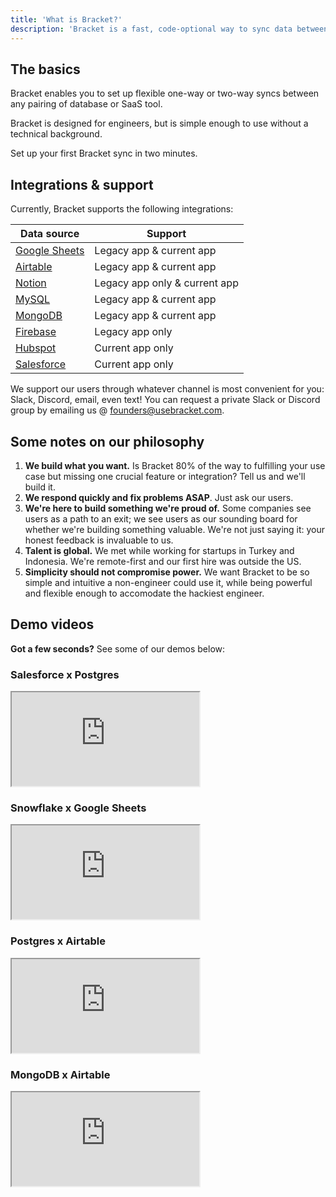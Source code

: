 ```yaml
---
title: 'What is Bracket?'
description: 'Bracket is a fast, code-optional way to sync data between databases, data warehouses, and SaaS tools.'
---
```


## The basics

Bracket enables you to set up flexible one-way or two-way syncs between any pairing of database or SaaS tool.

Bracket is designed for engineers, but is simple enough to use without a technical background.

<Card title="Get started here" icon="link" href="/quickstart">
  Set up your first Bracket sync in two minutes.
</Card>

## Integrations & support

Currently, Bracket supports the following integrations:

| Data source                                  | Support                                                                                                                  |
| --------------------------------      | --------------------------------------------------------------------------------------------------------------------------------- |
| [Google Sheets](/connecting/gsheets_connecting)      |  Legacy app & current app                                                                                              |
| [Airtable](/connecting/airtable_connecting)      |  Legacy app & current app                                                                                              |
| [Notion](/connecting/notion_connecting)      |  Legacy app only & current app                                                                                           |
| [MySQL](/connecting/mysql_connecting)      |  Legacy app & current app                                                                                              |
| [MongoDB](/connecting/mongodb_connecting)      |  Legacy app & current app                                                                                              |
| [Firebase](/connecting/firebase_connecting)      |  Legacy app only                                                                                              |
| [Hubspot](/connecting/hubspot_connecting)      |  Current app only                                                                                              |
| [Salesforce](/connecting/salesforce_connecting)      |  Current app only                                                                                              |


We support our users through whatever channel is most convenient for you: Slack, Discord, email, even text! You can request a private Slack or Discord group by emailing us @ founders@usebracket.com.

## Some notes on our philosophy

1. **We build what you want.** Is Bracket 80% of the way to fulfilling your use case but missing one crucial feature or integration? Tell us and we'll build it.
2. **We respond quickly and fix problems ASAP**. Just ask our users.
3. **We're here to build something we're proud of.** Some companies see users as a path to an exit; we see users as our sounding board for whether we're building something valuable. We're not just saying it: your honest feedback is invaluable to us.
4. **Talent is global.** We met while working for startups in Turkey and Indonesia. We're remote-first and our first hire was outside the US.
5. **Simplicity should not compromise power.** We want Bracket to be so simple and intuitive a non-engineer could use it, while being powerful and flexible enough to accomodate the hackiest engineer.

## Demo videos

**Got a few seconds?** See some of our demos below:

### Salesforce x Postgres

<Example resizable>
  <iframe
    class="w-full aspect-video rounded-lg shadow-lg"
    src="https://www.youtube.com/embed/sRkaAa667T0?si=yIGCwxHtinj6piRb"
  ></iframe>
</Example>

### Snowflake x Google Sheets

<Example resizable>
  <iframe
    class="w-full aspect-video rounded-lg shadow-lg"
    src="https://www.loom.com/embed/d253876247ce4e0b8636beec681f0e64"
  ></iframe>
</Example>


### Postgres x Airtable

<Example resizable>
  <iframe
    class="w-full aspect-video rounded-lg shadow-lg"
    src="https://www.loom.com/embed/a5b430ffe2a24256b8b21be124407a2d"
  ></iframe>
</Example>

### MongoDB x Airtable

<Example resizable>
  <iframe
    class="w-full aspect-video rounded-lg shadow-lg"
    src="https://www.loom.com/embed/e78825bf3d744ac8984c0f3e2af4ebcd"
  ></iframe>
</Example>
